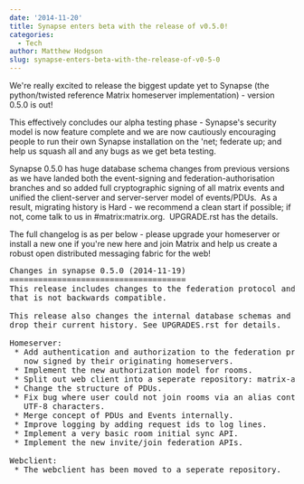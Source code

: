 ```yaml
---
date: '2014-11-20'
title: Synapse enters beta with the release of v0.5.0!
categories:
  - Tech
author: Matthew Hodgson
slug: synapse-enters-beta-with-the-release-of-v0-5-0
---
```


We're really excited to release the biggest update yet to Synapse (the python/twisted reference Matrix homeserver implementation) - version 0.5.0 is out!

This effectively concludes our alpha testing phase - Synapse's security model is now feature complete and we are now cautiously encouraging people to run their own Synapse installation on the 'net; federate up; and help us squash all and any bugs as we get beta testing.

Synapse 0.5.0 has huge database schema changes from previous versions as we have landed both the event-signing and federation-authorisation branches and so added full cryptographic signing of all matrix events and unified the client-server and server-server model of events/PDUs.  As a result, migrating history is Hard - we recommend a clean start if possible; if not, come talk to us in #matrix:matrix.org.  UPGRADE.rst has the details.

The full changelog is as per below - please upgrade your homeserver or install a new one if you're new here and join Matrix and help us create a robust open distributed messaging fabric for the web!

<pre>
Changes in synapse 0.5.0 (2014-11-19)
=====================================
This release includes changes to the federation protocol and client-server API
that is not backwards compatible.

This release also changes the internal database schemas and so requires servers to
drop their current history. See UPGRADES.rst for details.

Homeserver:
 * Add authentication and authorization to the federation protocol. Events are
   now signed by their originating homeservers.
 * Implement the new authorization model for rooms.
 * Split out web client into a seperate repository: matrix-angular-sdk.
 * Change the structure of PDUs.
 * Fix bug where user could not join rooms via an alias containing 4-byte
   UTF-8 characters.
 * Merge concept of PDUs and Events internally.
 * Improve logging by adding request ids to log lines.
 * Implement a very basic room initial sync API.
 * Implement the new invite/join federation APIs.

Webclient:
 * The webclient has been moved to a seperate repository.
</pre>